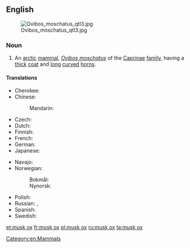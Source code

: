 ==English==
[[File:Ovibos moschatus qtl3.jpg|thumb]]

===Noun===
{{wikipedia}}
{{en-noun|head=[[musk]] [[ox]]|musk oxen}}

# An [[arctic]] [[mammal]], ''[[Ovibos moschatus]]'' of the [[Caprinae]] [[family]], having a [[thick]] [[coat]] and [[long]] [[curve]]d [[horn]]s.

====Translations====
{{trans-top|an arctic mammal}}
* Cherokee: {{t-|chr|ᏧᏴᏢ ᏯᎾᏌ|tr=tsuyvtlv yanasa|sc=Cher}}
* Chinese:
*: Mandarin: {{t|cmn|麝牛|tr=shèniú|sc=Hani}}
* Czech: {{t|cs|pižmoň|m}}
* Dutch: {{t+|nl|muskusos|m}}
* Finnish: {{t+|fi|myskihärkä}}
* French: {{t+|fr|bœuf musqué|m}}
* German: {{t+|de|Moschusochse|m}}
* Japanese: {{t-|ja|ジャコウウシ|tr=jakōushi|sc=Jpan}}
{{trans-mid}}
* Navajo: {{tø|nv|hakʼaz ayání}}
* Norwegian:
*: Bokmål: {{t-|nb|moskusoks}}
*: Nynorsk: {{t-|nn|moskusfe}}
* Polish: {{t-|pl|piżmowół|m}}
* Russian: {{t+|ru|овцебык|m|tr=ovcebýk|sc=Cyrl}}, {{t-|ru|мускусный бык|m|tr=múskusnyj byk|sc=Cyrl}}
* Spanish: {{t-|es|buey almizclero|m}}
* Swedish: {{t-|sv|myskoxe}}
{{trans-bottom}}

[[Category:en:Mammals]]

[[et:musk ox]]
[[fr:musk ox]]
[[pl:musk ox]]
[[ru:musk ox]]
[[ta:musk ox]]